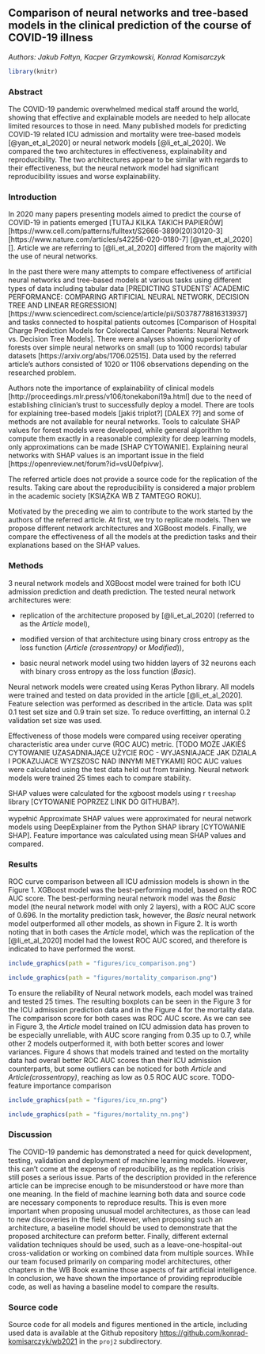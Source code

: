 
## Comparison of neural networks and tree-based models in the clinical prediction of the course of COVID-19 illness

*Authors: Jakub Fołtyn, Kacper Grzymkowski, Konrad Komisarczyk*
```r
library(knitr)  
```

### Abstract

The COVID-19 pandemic overwhelmed medical staff around the world, showing that effective and explainable models are needed to help allocate limited resources to those in need. 
Many published models for predicting COVID-19 related ICU admission and mortality were tree-based models [@yan_et_al_2020] or neural network models [@li_et_al_2020].
We compared the two architectures in effectiveness, explainability and reproducibility.
The two architectures appear to be similar with regards to their effectiveness, but the neural network model had significant reproducibility issues and worse explainability.


### Introduction

In 2020 many papers presenting models aimed to predict the course of COVID-19 in patients emerged [TUTAJ KILKA TAKICH PAPIERÓW] [https://www.cell.com/patterns/fulltext/S2666-3899(20)30120-3] [https://www.nature.com/articles/s42256-020-0180-7] [@yan_et_al_2020] []. Article we are referring to [@li_et_al_2020] differed from the majority with the use of neural networks. 

In the past there were many attempts to compare effectiveness of artificial neural networks and tree-based models at various tasks using different types of data including tabular data [PREDICTING STUDENTS’ ACADEMIC PERFORMANCE: COMPARING ARTIFICIAL NEURAL NETWORK, DECISION TREE AND LINEAR REGRESSION] [https://www.sciencedirect.com/science/article/pii/S0378778816313937] and tasks connected to hospital patients outcomes [Comparison of Hospital Charge Prediction Models for Colorectal Cancer Patients: Neural Network vs. Decision Tree Models]. 
There were analyses showing superiority of forests over simple neural networks on small (up to 1000 records) tabular datasets [https://arxiv.org/abs/1706.02515]. Data used by the referred article's authors consisted of 1020 or 1106 observations depending on the researched problem. 

Authors note the importance of explainability of clinical models [http://proceedings.mlr.press/v106/tonekaboni19a.html] due to the need of establishing clinician's trust to successfully deploy a model. There are tools for explaining tree-based models [jakiś triplot?] [DALEX ??] and some of methods are not available for neural networks. Tools to calculate SHAP values for forest models were developed, while general algorithm to compute them exactly in a reasonable complexity for deep learning models, only approximations can be made [SHAP CYTOWANIE]. Explaining neural networks with SHAP values is an important issue in the field [https://openreview.net/forum?id=vsU0efpivw].

The referred article does not provide a source code for the replication of the results. Taking care about the reproducibility is considered a major problem in the academic society [KSIĄŻKA WB Z TAMTEGO ROKU].

Motivated by the preceding we aim to contribute to the work started by the authors of the referred article. At first, we try to replicate models. Then we propose different network architectures and XGBoost models. Finally, we compare the effectiveness of all the models at the prediction tasks and their explanations based on the SHAP values. 


### Methods
3 neural network models and XGBoost model were trained for both ICU admission prediction and death prediction.
The tested neural network architectures were: 

* replication of the architecture proposed by [@li_et_al_2020] (referred to as the *Article* model),

* modified version of that architecture using binary cross entropy as the loss function (*Article (crossentropy)* or *Modified*)),

* basic neural network model using two hidden layers of 32 neurons each with binary cross entropy as the loss function (*Basic*).

Neural network models were created using Keras Python library.
All models were trained and tested on data provided in the article [@li_et_al_2020].
Feature selection was performed as described in the article.
Data was split 0.1 test set size and 0.9 train set size.
To reduce overfitting, an internal 0.2 validation set size was used.

Effectiveness of those models were compared using receiver operating characteristic area under curve (ROC AUC) metric. [TODO MOŻE JAKIEŚ CYTOWANIE UZASADNIAJĄCE UŻYCIE ROC - WYJASNIAJACE JAK DZIALA I POKAZUJACE WYZSZOSC NAD INNYMI METYKAMI]
ROC AUC values were calculated using the test data held out from training.
Neural network models were trained 25 times each to compare stability.

SHAP values were calculated for the xgboost models using r `treeshap` library [CYTOWANIE POPRZEZ LINK DO GITHUBA?].  -------------------------------------------------------------------------------------------------- wypełnić
Approximate SHAP values were approximated for neural network models using DeepExplainer from the Python SHAP library [CYTOWANIE SHAP].
Feature importance was calculated using mean SHAP values and compared.



### Results
ROC curve comparison between all ICU admission models is shown in the Figure 1. XGBoost model was the best-performing model, based on the ROC AUC score. The best-performing neural network model was the *Basic* model (the neural network model with only 2 layers), with a ROC AUC score of 0.696. In the mortality prediction task, however, the *Basic* neural network model outperformed all other models, as shown in Figure 2. It is worth noting that in both cases the *Article* model, which was the replication of the [@li_et_al_2020] model had the lowest ROC AUC scored, and therefore is indicated to have performed the worst.


```r
include_graphics(path = "figures/icu_comparison.png")
```


```r
include_graphics(path = "figures/mortality_comparison.png")
```

To ensure the reliability of Neural network models, each model was trained and tested 25 times. The resulting boxplots can be seen in the Figure 3 for the ICU admission prediction data and in the Figure 4 for the mortality data. The comparison score for both cases was ROC AUC score. As we can see in Figure 3, the *Article* model trained on ICU admission data has proven to be especially unreliable, with AUC score ranging from 0.35 up to 0.7, while other 2 models outperformed it, with both better scores and lower variances. Figure 4 shows that models trained and tested on the mortality data had overall better ROC AUC scores than their ICU admission counterparts, but some outliers can be noticed for both *Article* and *Article(crossentropy)*, reaching as low as 0.5 ROC AUC score.
TODO- feature importance comparison  

```r
include_graphics(path = "figures/icu_nn.png")
```

```r
include_graphics(path = "figures/mortality_nn.png")
```

### Discussion
The COVID-19 pandemic has demonstrated a need for quick development, testing, validation and deployment of machine learning models.
However, this can't come at the expense of reproducibility, as the replication crisis still poses a serious issue.
Parts of the description provided in the reference article can be imprecise enough to be misunderstood or have more than one meaning. 
In the field of machine learning both data and source code are necessary components to reproduce results.
This is even more important when proposing unusual model architectures, as those can lead to new discoveries in the field.
However, when proposing such an architecture, a baseline model should be used to demonstrate that the proposed architecture can preform better.
Finally, different external validation techniques should be used, such as a leave-one-hospital-out cross-validation or working on combined data from multiple sources.
While our team focused primarily on comparing model architectures, other chapters in the WB Book examine those aspects of fair artificial intelligence.
In conclusion, we have shown the importance of providing reproducible code, as well as having a baseline model to compare the results.

### Source code

Source code for all models and figures mentioned in the article, including used data is available at the Github repository [https://github.com/konrad-komisarczyk/wb2021](https://github.com/konrad-komisarczyk/wb2021) in the `proj2` subdirectory.

